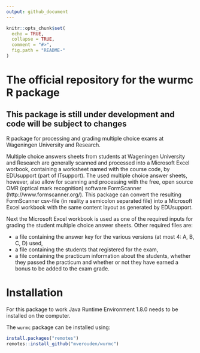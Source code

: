 ```yaml
---
output: github_document
---
```

<!-- README.md is generated from README.Rmd. Please edit that file -->
<!--[![Build status](https://ci.appveyor.com/api/projects/status/pksd2fuf6w28cpsu?svg=true)](https://ci.appveyor.com/project/mverouden/wurmc)
[![Build Status](https://travis-ci.org/mverouden/wurmc.svg?branch=master)](https://travis-ci.org/mverouden/wurmc)
[![codecov](https://codecov.io/gh/mverouden/wurmc/branch/master/graph/badge.svg)](https://codecov.io/gh/mverouden/wurmc)-->
```r
knitr::opts_chunk$set(
  echo = TRUE,
  collapse = TRUE,
  comment = "#>",
  fig.path = "README-"
)
```
# The official repository for the wurmc R package

## This package is still under development and code will be subject to changes
<!-- The implementation sometimes changes minor details.-->
R package for processing and grading multiple choice exams at Wageningen University and Research.

Multiple choice answers sheets from students at Wageningen University and Research are generally scanned and processed into a Microsoft Excel worbook, containing a worksheet named with the course code, by EDUsupport (part of ITsupport). The used multiple choice answer sheets, however, also allow for scanning and processing with the free, open source OMR (optical mark recognition) software FormScanner (http://www.formscanner.org/). This package can convert the resulting FormScanner csv-file (in reality a semicolon separated file) into a Microsoft Excel workbook with the same content layout as generated by EDUsupport.

Next the Microsoft Excel workbook is used as one of the required inputs for grading the student multiple choice answer sheets. Other required files are:

* a file containing the answer key for the various versions (at most 4: A, B, C, D) used,
* a file containing the students that registered for the exam,
* a file containing the practicum information about the students, whether they passed the practicum and whether or not they have earned a bonus to be added to the exam grade.

# Installation
For this package to work Java Runtime Environment 1.8.0 needs to be installed on the computer.

The `wurmc` package can be installed using:

```r
install.packages("remotes")
remotes::install_github("mverouden/wurmc")
```
